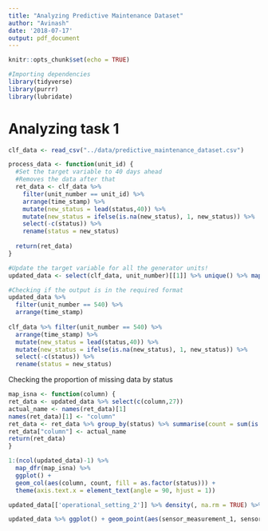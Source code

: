 ```yaml
---
title: "Analyzing Predictive Maintenance Dataset"
author: "Avinash"
date: '2018-07-17'
output: pdf_document
---
```


```r
knitr::opts_chunk$set(echo = TRUE)
```

```r
#Importing dependencies
library(tidyverse)
library(purrr)
library(lubridate)
```

# Analyzing task 1

```r
clf_data <- read_csv("../data/predictive_maintenance_dataset.csv")
```

```r
process_data <- function(unit_id) {
  #Set the target variable to 40 days ahead
  #Removes the data after that
  ret_data <- clf_data %>%
    filter(unit_number == unit_id) %>%
    arrange(time_stamp) %>%
    mutate(new_status = lead(status,40)) %>%
    mutate(new_status = ifelse(is.na(new_status), 1, new_status)) %>% 
    select(-c(status)) %>%
    rename(status = new_status)
  
  return(ret_data)
}
```

```r
#Update the target variable for all the generator units!
updated_data <- select(clf_data, unit_number)[[1]] %>% unique() %>% map_dfr(.f = process_data)
```

```r
#Checking if the output is in the required format
updated_data %>%
  filter(unit_number == 540) %>%
  arrange(time_stamp)
  
clf_data %>% filter(unit_number == 540) %>%
  arrange(time_stamp) %>%
  mutate(new_status = lead(status,40)) %>% 
  mutate(new_status = ifelse(is.na(new_status), 1, new_status)) %>% 
  select(-c(status)) %>%
  rename(status = new_status)
```

Checking the proportion of missing data by status

```r
map_isna <- function(column) {
ret_data <- updated_data %>% select(c(column,27))
actual_name <- names(ret_data)[1]
names(ret_data)[1] <- "column"
ret_data <- ret_data %>% group_by(status) %>% summarise(count = sum(is.na(column)))
ret_data["column"] <- actual_name
return(ret_data)
}

1:(ncol(updated_data)-1) %>%
  map_dfr(map_isna) %>%
  ggplot() +
  geom_col(aes(column, count, fill = as.factor(status))) +
  theme(axis.text.x = element_text(angle = 90, hjust = 1))

```



```r
updated_data[['operational_setting_2']] %>% density(, na.rm = TRUE) %>% plot()

updated_data %>% ggplot() + geom_point(aes(sensor_measurement_1, sensor_measurement_2, color = status))
```
